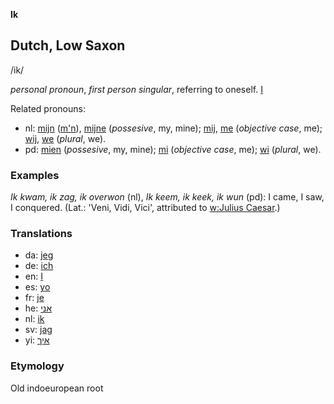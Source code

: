 '''Ik'''

== Dutch, Low Saxon ==

/ik/

''personal pronoun'', ''first person singular'', referring to oneself. [[I]]

Related pronouns:
* nl: [[mijn]] ([[m'n]]), [[mijne]] (''possesive'', my, mine); [[mij]], [[me]] (''objective case'', me); [[wij]], [[we]] (''plural'', we).
* pd: [[mien (pd)|mien]] (''possesive'', my, mine); [[mi (pd)|mi]] (''objective case'', me); [[wi (pd)|wi]] (''plural'', we).


=== Examples ===

''Ik kwam, ik zag, ik overwon'' (nl), ''Ik keem, ik keek, ik wun'' (pd): I came, I saw, I conquered. (Lat.: 'Veni, Vidi, Vici', attributed to [[w:Julius Caesar]].)


=== Translations ===

* da: [[jeg]]
* de: [[ich]]
* en: [[I]]
* es: [[yo]]
* fr: [[je]]
* he: [[אני]]
* nl: [[ik]]
* sv: [[jag]]
* yi: [[איך]]

=== Etymology ===
Old indoeuropean root